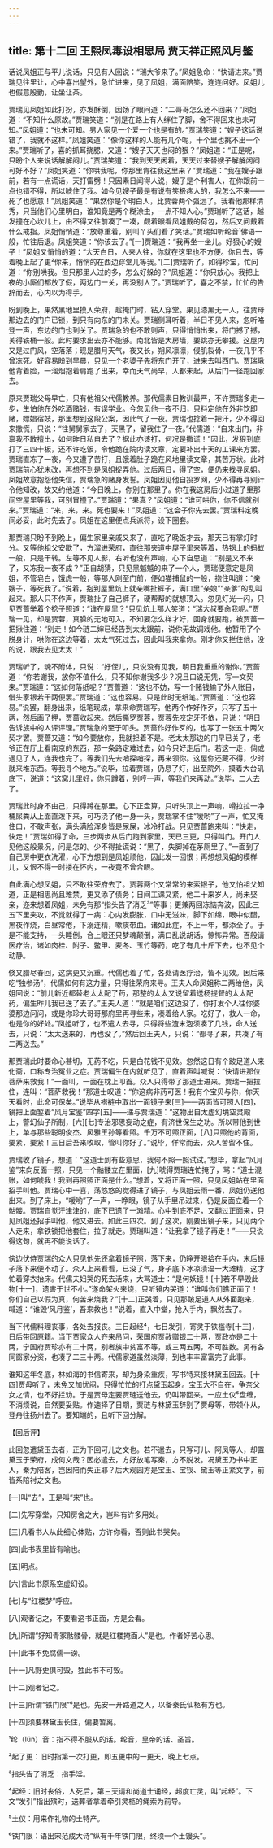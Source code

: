 ```yaml
---
---
---
```

title: 第十二回 王熙凤毒设相思局 贾天祥正照风月鉴
---



话说凤姐正与平儿说话，只见有人回说：“瑞大爷来了。”凤姐急命：“快请进来。”贾瑞见往里让，心中喜出望外，急忙进来，见了凤姐，满面陪笑，连连问好。凤姐儿也假意殷勤，让坐让茶。

贾瑞见凤姐如此打扮，亦发酥倒，因饧了眼问道：“二哥哥怎么还不回来？”凤姐道：“不知什么原故。”贾瑞笑道：“别是在路上有人绊住了脚，舍不得回来也未可知。”凤姐道：“也未可知。男人家见一个爱一个也是有的。”贾瑞笑道：“嫂子这话说错了，我就不这样。”凤姐笑道：“像你这样的人能有几个呢，十个里也挑不出一个来。”贾瑞听了，喜的抓耳挠腮，又道：“嫂子天天也闷的狠？”凤姐道：“正是呢，只盼个人来说话解解闷儿。”贾瑞笑道：“我到天天闲着，天天过来替嫂子解解闲闷可好不好？”凤姐笑道：“你哄我呢，你那里肯往我这里来？”贾瑞道：“我在嫂子跟前，若有一点谎话，天打雷劈！只因素日闻得人说，嫂子是个利害人，在你跟前一点也错不得，所以唬住了我。如今见嫂子最是有说有笑极疼人的，我怎么不来——死了也愿意！”凤姐笑道：“果然你是个明白人，比贾蓉两个强远了。我看他那样清秀，只当他们心里明白，谁知竟是两个糊涂虫，一点不知人心。”贾瑞听了这话，越发撞在心坎儿上，由不得又往前凑了一凑，觑着眼看凤姐戴的荷包，然后又问戴着什么戒指。凤姐悄悄道：“放尊重着，别叫丫头们看了笑话。”贾瑞如听纶音¹佛语一般，忙往后退。凤姐笑道：“你该去了。”[一]贾瑞道：“我再坐一坐儿。好狠心的嫂子！”凤姐又悄悄的道：“大天白日，人来人往，你就在这里也不方便。你且去，等着晚上起了更²你来，悄悄的在西边穿堂儿等我。”[二]贾瑞听了，如得珍宝，忙问道：“你别哄我。但只那里人过的多，怎么好躲的？”凤姐道：“你只放心。我把上夜的小厮们都放了假，两边门一关，再没别人了。”贾瑞听了，喜之不禁，忙忙的告辞而去，心内以为得手。

盼到晚上，果然黑地里摸入荣府，趁掩门时，钻入穿堂。果见漆黑无一人，往贾母那边去的门户已锁，到只有向东的门未关。贾瑞侧耳听着，半日不见人来，忽听咯登一声，东边的门也到关了。贾瑞急的也不敢则声，只得悄悄出来，将门撼了撼，关得铁桶一般。此时要求出去亦不能够。南北皆是大房墙，要跳亦无攀援。这屋内又是过门风，空落落；现是腊月天气，夜又长，朔风凛凛，侵肌裂骨，一夜几乎不曾冻死。好容易盼到早晨，只见一个老婆子先将东门开了，进来去叫西门。贾瑞瞅他背着脸，一溜烟抱着肩跑了出来，幸而天气尚早，人都未起，从后门一径跑回家去。

原来贾瑞父母早亡，只有他祖父代儒教养。那代儒素日教训最严，不许贾瑞多走一步，生怕他在外吃酒赌钱，有误学业。今忽见他一夜不归，只料定他在外非饮即赌，嫖娼宿妓，那里想到这段公案，因此气了一夜。贾瑞也捻着一把汗，少不得回来撒慌，只说：“往舅舅家去了，天黑了，留我住了一夜。”代儒道：“自来出门，非禀我不敢擅出，如何昨日私自去了？据此亦该打，何况是撒谎！”因此，发狠到底打了三四十板，还不许吃饭，令他跪在院内读文章，定要补出十天的工课来方罢。贾瑞直冻了一夜，今又遭了苦打，且饿着肚子跪在风地里读文章，其苦万状。此时贾瑞前心犹未改，再想不到是凤姐捉弄他。过后两日，得了空，便仍来找寻凤姐。凤姐故意抱怨他失信，贾瑞急的赌身发誓。凤姐因见他自投罗网，少不得再寻别计令他知改，故又约他道：“今日晚上，你别在那里了。你在我这房后小过道子里那间空屋里等我，可别冒撞了。”贾瑞道：“果真？”凤姐道：“谁可哄你，你不信就别来。”贾瑞道：“来，来，来。死也要来！”凤姐道：“这会子你先去罢。”贾瑞料定晚间必妥，此时先去了。凤姐在这里便点兵派将，设下圈套。

那贾瑞只盼不到晚上，偏生家里亲戚又来了，直吃了晚饭才去，那天已有掌灯时分。又等他祖父安歇了，方溜进荣府，直往那夹道中屋子里来等着，热锅上的蚂蚁一般，只是干转。左等不见人影，右听也没有声响，心下自思道：“别是又不来了，又冻我一夜不成？”正自胡猜，只见黑魆魆的来了一个人，贾瑞便意定是凤姐，不管皂白，饿虎一般，等那人刚至门前，便如猫捕鼠的一般，抱住叫道：“亲嫂子，等死我了。”说着，抱到屋里炕上就亲嘴扯裤子，满口里“亲娘”“亲爹”的乱叫起来。那人只不作声，贾瑞扯了自己裤子，硬帮帮的就想顶入。忽见灯光一闪，只见贾蔷举着个捻子照道：“谁在屋里？”只见炕上那人笑道：“瑞大叔要肏我呢。”贾瑞一见，却是贾蓉，真臊的无地可入，不知要怎么样才好，回身就要跑，被贾蔷一把揪住道：“别走！如今琏二婶已经告到太太跟前，说你无故调戏他。他暂用了个脱身计，哄你在这边等着，太太气死过去，因此叫我来拿你。刚才你又拦住他，没的说，跟我去见太太！”

贾瑞听了，魂不附体，只说：“好侄儿，只说没有见我，明日我重重的谢你。”贾蔷道：“你若谢我，放你不值什么，只不知你谢我多少？况且口说无凭，写一文契来。”贾瑞道：“这如何落纸呢？”贾蔷道：“这也不妨，写一个赌钱输了外人账目，借头家银若干两便罢。”贾瑞道：“这也容易。只是此时无纸笔。”贾蔷道：“这也容易。”说罢，翻身出来，纸笔现成，拿来命贾瑞写。他两个作好作歹，只写了五十两，然后画了押，贾蔷收起来。然后撕罗贾蓉，贾蓉先咬定牙不依，只说：“明日告诉族中的人评评理。”贾瑞急的至于叩头。贾蔷作好作歹的，也写了一张五十两欠契才罢。贾蔷又道：“如今要放你，我就担着不是。老太太那边的门早已关了，老爷正在厅上看南京的东西，那一条路定难过去，如今只好走后门。若这一走，倘或遇见了人，连我也完了。等我们先去哨探哨探，再来领你。这屋你还藏不得，少时就来堆东西。等我寻个地方。”说毕，拉着贾瑞，仍息了灯，出至院外，摸着大台矶底下，说道：“这窝儿里好，你只蹲着，别哼一声，等我们来再动。”说毕，二人去了。

贾瑞此时身不由己，只得蹲在那里。心下正盘算，只听头顶上一声响，嗗拉拉一净桶尿粪从上面直泼下来，可巧浇了他一身一头，贾瑞掌不住“嗳哟”了一声，忙又掩住口，不敢声张，满头满脸浑身皆是尿屎，冰冷打战。只见贾蔷跑来叫：“快走，快走！”贾瑞如得了命，三步两步从后门跑到家里，天已三更，只得叫门。开门人见他这般景况，问是怎的。少不得扯谎说：“黑了，失脚掉在茅厕里了。”一面到了自己房中更衣洗濯，心下方想到是凤姐顽他，因此发一回恨；再想想凤姐的模样儿，又恨不得一时搂在怀内，一夜竟不曾合眼。

自此满心想凤姐，只不敢往荣府去了。贾蓉两个又常常的来索银子，他又怕祖父知道，正是相思尚且难禁，更又添了债务；日间工课又紧，他二十来岁人，尚未娶亲，迩来想着凤姐，未免有那“指头告了消乏³”等事；更兼两回冻恼奔波，因此三五下里夹攻，不觉就得了一病：心内发膨胀，口中无滋味，脚下如绵，眼中似醋，黑夜作烧，白昼常倦，下溺连精，嗽痰带血。诸如此症，不上一年，都添全了。于是不能支持，一头睡倒，合上眼还只梦魂颠倒，满口乱说胡话，惊怖异常。百般请医疗治，诸如肉桂、附子、鳖甲、麦冬、玉竹等药，吃了有几十斤下去，也不见个动静。

倏又腊尽春回，这病更又沉重。代儒也着了忙，各处请医疗治，皆不见效。因后来吃“独参汤”，代儒如何有这力量，只得往荣府来寻。王夫人命凤姐称二两给他，凤姐回说：“前儿新近都替老太太配了药，那整的太太又说留着送杨提督的太太配药，偏生昨儿我已送了去了。”王夫人道：“就是咱们这边没了，你打发个人往你婆婆那边问问，或是你珍大哥哥那府里再寻些来，凑着给人家。吃好了，救人一命，也是你的好处。”凤姐听了，也不遣人去寻，只得将些渣末泡须凑了几钱，命人送去，只说：“太太送来的，再也没了。”然后回王夫人，只说：“都寻了来，共凑了有二两送去。”

那贾瑞此时要命心甚切，无药不吃，只是白花钱不见效。忽然这日有个跛足道人来化斋，口称专治冤业之症。贾瑞偏生在内就听见了，直着声叫喊说：“快请进那位菩萨来救我！”一面叫，一面在枕上叩首。众人只得带了那道士进来。贾瑞一把拉住，连叫：“菩萨救我！”那道士叹道：“你这病非药可医！我有个宝贝与你，你天天看时，此命可保矣。”说毕从褡裢中取出一面镜子来[三]——两面皆可照人[四]，镜把上面錾着“风月宝鉴”四字[五]——递与贾瑞道：“这物出自太虚幻境空灵殿上，警幻仙子所制，[六][七]专治邪思妄动之症，有济世保生之功。所以带他到世上，单与那些聪明俊杰、风雅王孙等看照。千万不可照正面，[八]只照他的背面，要紧，要紧！三日后吾来收取，管叫你好了。”说毕，佯常而去，众人苦留不住。

贾瑞收了镜子，想道：“这道士到有些意思，我何不照一照试试。”想毕，拿起“风月鉴”来向反面一照，只见一个骷髅立在里面，[九]唬得贾瑞连忙掩了，骂：“道士混账，如何唬我！我到再照照正面是什么。”想着，又将正面一照，只见凤姐站在里面招手叫他。贾瑞心中一喜，荡悠悠的觉得进了镜子，与凤姐云雨一番，凤姐仍送他出来。到了床上，“嗳哟”了一声，一睁眼，镜子从手里吊过来，仍是反面立着一个骷髅。贾瑞自觉汗津津的，底下已遗了一滩精。心中到底不足，又翻过正面来，只见凤姐还招手叫他，他又进去。如此三四次。到了这次，刚要出镜子来，只见两个人走来，拿铁锁把他套住，拉了就走。贾瑞叫道：“让我拿了镜子再走！”——只说得这句，就再不能说话了。

傍边伏侍贾瑞的众人只见他先还拿着镜子照，落下来，仍睁开眼拾在手内，末后镜子落下来便不动了。众人上来看看，已没了气，身子底下冰凉渍湿一大滩精，这才忙着穿衣抬床。代儒夫妇哭的死去活来，大骂道士：“是何妖镜！[十]若不早毁此物[十一]，遗害于世不小。”遂命架火来烧，只听镜内哭道：“谁叫你们瞧正面了！你们自己以假为真，何苦来烧我？”[十二]正哭着，只见那跛足道人从外面跑来，喊道：“谁毁‘风月鉴’，吾来救也！”说着，直入中堂，抢入手内，飘然去了。

当下代儒料理丧事，各处去报丧。三日起经⁴，七日发引，寄灵于铁槛寺[十三]，日后带回原籍。当下贾家众人齐来吊问，荣国府贾赦赠银二十两，贾政亦是二十两，宁国府贾珍亦有二十两，别者族中贫富不等，或三两五两，不可胜数。另有各同窗家分资，也凑了二三十两。代儒家道虽然淡薄，到也丰丰富富完了此事。

谁知这年冬底，林如海的书信寄来，却为身染重疾，写书特来接林黛玉回去。[十四]贾母听了，未免又加忧闷，只得忙忙的打点黛玉起身。宝玉大不自在，争奈父女之情，也不好拦劝。于是贾母定要贾琏送他去，仍叫带回来。一应土仪⁵盘缠，不消烦说，自然要妥贴。作速择了日期，贾琏与林黛玉辞别了贾母等，带领仆从，登舟往扬州去了。要知端的，且听下回分解。



【回后评】

此回忽遣黛玉去者，正为下回可儿之文也。若不遣去，只写可儿、阿凤等人，却置黛玉于荣府，成何文哉？因必遣去，方好放笔写秦，方不脱发。况黛玉乃书中正人，秦为陪客，岂因陪而失正耶？后大观园方是宝玉、宝钗、黛玉等正紧文字，前皆系陪衬之文也。



[一]叫“去”，正是叫“来”也。

[二]先写穿堂，只知房舍之大，岂料有许多用处。

[三]凡看书人从此细心体贴，方许你看，否则此书哭矣。

[四]此书表里皆有喻也。

[五]明点。

[六]言此书原系空虚幻设。

[七]与“红楼梦”呼应。

[八]观者记之，不要看这书正面，方是会看。

[九]所谓“好知青冢骷髅骨，就是红楼掩面人”是也。作者好苦心思。

[十]此书不免腐儒一谤。

[十一]凡野史俱可毁，独此书不可毁。

[十二]观者记之。

[十三]所谓“铁门限”⁶是也。先安一开路道之人，以备秦氏仙柩有方也。

[十四]须要林黛玉长住，偏要暂离。





¹纶（lún）音：指不得不服从的话。纶音，皇帝的话、圣旨。

²起了更：旧时指第一次打更，即五更中的一更天，晚上七点。

³指头告了消乏：指手淫。

⁴起经：旧时丧俗，人死后，第三天请和尚道士诵经，超度亡灵，叫“起经”。下文“发引”指出殡时，送葬者拿着牵引灵柩的绳索为前导。

⁵土仪：用来作礼物的土特产。

⁶铁门限：语出宋范成大诗“纵有千年铁门限，终须一个土馒头”。